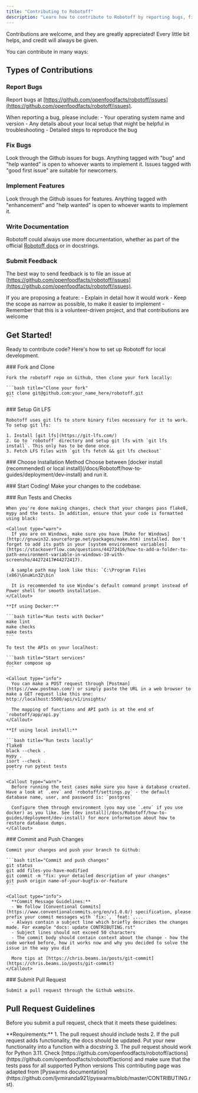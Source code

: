```yaml
---
title: "Contributing to Robotoff"
description: "Learn how to contribute to Robotoff by reporting bugs, fixing issues, implementing features, or writing documentation. This guide covers setting up your local development environment, running tests, committing changes, and submitting pull requests."
---
```



Contributions are welcome, and they are greatly appreciated! Every little bit helps, and credit will always be given.

You can contribute in many ways:

## Types of Contributions

<Cards>
  <Card
    title="Report Bugs"
    href="https://github.com/openfoodfacts/robotoff/issues"
    description="Help us improve by reporting issues you encounter"
  />
  <Card
    title="Fix Bugs"
    description="Look through GitHub issues tagged with 'bug' and 'help wanted'"
  />
  <Card
    title="Implement Features"
    description="Take on enhancement requests tagged with 'help wanted'"
  />
  <Card
    title="Write Documentation"
    description="Improve official docs or add docstrings to code"
  />
  <Card
    title="Submit Feedback"
    description="Propose new features or improvements"
  />
</Cards>

### Report Bugs

Report bugs at [https://github.com/openfoodfacts/robotoff/issues](https://github.com/openfoodfacts/robotoff/issues).

<Callout type="info">
  When reporting a bug, please include: - Your operating system name and version
  - Any details about your local setup that might be helpful in troubleshooting
  - Detailed steps to reproduce the bug
</Callout>

### Fix Bugs

Look through the Github issues for bugs. Anything tagged with "bug" and "help wanted" is open to whoever wants to implement it. Issues tagged with "good first issue" are suitable for newcomers.

### Implement Features

Look through the Github issues for features. Anything tagged with "enhancement" and "help wanted" is open to whoever wants to implement it.

### Write Documentation

Robotoff could always use more documentation, whether as part of the official [Robotoff docs](https://github.com/openfoodfacts/robotoff/tree/main/doc) or in docstrings.

### Submit Feedback

The best way to send feedback is to file an issue at [https://github.com/openfoodfacts/robotoff/issues](https://github.com/openfoodfacts/robotoff/issues).

<Callout type="info">
  If you are proposing a feature: - Explain in detail how it would work - Keep
  the scope as narrow as possible, to make it easier to implement - Remember
  that this is a volunteer-driven project, and that contributions are welcome
</Callout>

## Get Started!

Ready to contribute code? Here's how to set up Robotoff for local development.

<Steps>
  <Step>
    ### Fork and Clone
    
    Fork the robotoff repo on Github, then clone your fork locally:

    ```bash title="Clone your fork"
    git clone git@github.com:your_name_here/robotoff.git
    ```

  </Step>

  <Step>
    ### Setup Git LFS
    
    Robotoff uses git lfs to store binary files necessary for it to work. To setup git lfs:

    1. Install [git lfs](https://git-lfs.com/)
    2. Go to `robotoff` directory and setup git lfs with `git lfs install`. This only has to be done once.
    3. Fetch LFS files with `git lfs fetch && git lfs checkout`

  </Step>

<Step>
  ### Choose Installation Method Choose between [docker install (recommended) or
  local install](/docs/Robotoff/how-to-guides/deployment/dev-install) and run
  it.
</Step>

<Step>### Start Coding! Make your changes to the codebase.</Step>

  <Step>
    ### Run Tests and Checks
    
    When you're done making changes, check that your changes pass flake8, mypy and the tests. In addition, ensure that your code is formatted using black:

    <Callout type="warn">
      If you are on Windows, make sure you have [Make for Windows](http://gnuwin32.sourceforge.net/packages/make.htm) installed. Don't forget to add its path in your [system environment variables](https://stackoverflow.com/questions/44272416/how-to-add-a-folder-to-path-environment-variable-in-windows-10-with-screensho/44272417#44272417).

      A sample path may look like this: `C:\Program Files (x86)\GnuWin32\bin`

      It is recommended to use Window's default command prompt instead of Power shell for smooth installation.
    </Callout>

    **If using Docker:**

    ```bash title="Run tests with Docker"
    make lint
    make checks
    make tests
    ```

    To test the APIs on your localhost:

    ```bash title="Start services"
    docker compose up
    ```

    <Callout type="info">
      You can make a POST request through [Postman](https://www.postman.com/) or simply paste the URL in a web browser to make a GET request like this one: http://localhost:5500/api/v1/insights/

      The mapping of functions and API path is at the end of `robotoff/app/api.py`
    </Callout>

    **If using local install:**

    ```bash title="Run tests locally"
    flake8
    black --check .
    mypy .
    isort --check .
    poetry run pytest tests
    ```

    <Callout type="warn">
      Before running the test cases make sure you have a database created. Have a look at `.env` and `robotoff/settings.py` - the default database name, user, and password is: `postgres`

      Configure them through environment (you may use `.env` if you use docker) as you like. See [dev install](/docs/Robotoff/how-to-guides/deployment/dev-install) for more information about how to restore database dumps.
    </Callout>

  </Step>

  <Step>
    ### Commit and Push Changes
    
    Commit your changes and push your branch to Github:

    ```bash title="Commit and push changes"
    git status
    git add files-you-have-modified
    git commit -m "fix: your detailed description of your changes"
    git push origin name-of-your-bugfix-or-feature
    ```

    <Callout type="info">
      **Commit Message Guidelines:**
      - We follow [Conventional Commits](https://www.conventionalcommits.org/en/v1.0.0/) specification, please prefix your commit messages with `fix:`, `feat:`,...
      - Always contain a subject line which briefly describes the changes made. For example "docs: update CONTRIBUTING.rst"
      - Subject lines should not exceed 50 characters
      - The commit body should contain context about the change - how the code worked before, how it works now and why you decided to solve the issue in the way you did

      More tips at [https://chris.beams.io/posts/git-commit](https://chris.beams.io/posts/git-commit)
    </Callout>

  </Step>

  <Step>
    ### Submit Pull Request
    
    Submit a pull request through the Github website.
  </Step>
</Steps>

## Pull Request Guidelines

Before you submit a pull request, check that it meets these guidelines:

<Callout type="warn">
  **Requirements:** 1. The pull request should include tests 2. If the pull
  request adds functionality, the docs should be updated. Put your new
  functionality into a function with a docstring 3. The pull request should work
  for Python 3.11. Check
  [https://github.com/openfoodfacts/robotoff/actions](https://github.com/openfoodfacts/robotoff/actions)
  and make sure that the tests pass for all supported Python versions
</Callout>

<Callout type="info">
  This contributing page was adapted from [Pyswarms
  documentation](https://github.com/ljvmiranda921/pyswarms/blob/master/CONTRIBUTING.rst).
</Callout>
